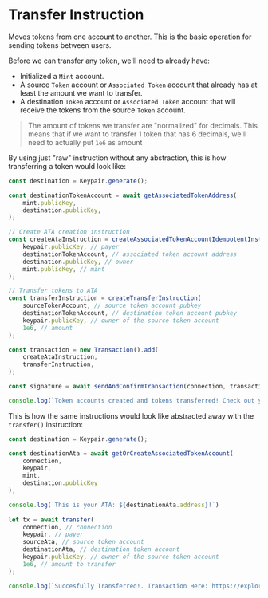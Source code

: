 
# Transfer Instruction

Moves tokens from one account to another. This is the basic operation for sending tokens between users.

Before we can transfer any token, we'll need to already have:
- Initialized a `Mint` account.
- A source `Token` account or `Associated Token` account that already has at least the amount we want to transfer.
- A destination `Token` account or `Associated Token` account that will receive the tokens from the source `Token` account.

> The amount of tokens we transfer are "normalized" for decimals. This means that if we want to transfer 1 token that has 6 decimals, we'll need to actually put `1e6` as amount

<ArticleSection name="Raw Instruction" id="raw-instruction" level="h2" />

By using just "raw" instruction without any abstraction, this is how transferring a token would look like:

```ts
const destination = Keypair.generate();

const destinationTokenAccount = await getAssociatedTokenAddress(
    mint.publicKey,
    destination.publicKey,
);

// Create ATA creation instruction
const createAtaInstruction = createAssociatedTokenAccountIdempotentInstruction(
    keypair.publicKey, // payer
    destinationTokenAccount, // associated token account address
    destination.publicKey, // owner
    mint.publicKey, // mint
);

// Transfer tokens to ATA 
const transferInstruction = createTransferInstruction(
    sourceTokenAccount, // source token account pubkey
    destinationTokenAccount, // destination token account pubkey
    keypair.publicKey, // owner of the source token account
    1e6, // amount
);

const transaction = new Transaction().add(
    createAtaInstruction,
    transferInstruction,
);

const signature = await sendAndConfirmTransaction(connection, transaction, [keypair]);

console.log(`Token accounts created and tokens transferred! Check out your TX here: https://explorer.solana.com/tx/${signature}?cluster=devnet`);
```

<ArticleSection name="Abstracted Instruction" id="abstracted-instruction" level="h2" />

This is how the same instructions would look like abstracted away with the `transfer()` instruction:

```ts
const destination = Keypair.generate();

const destinationAta = await getOrCreateAssociatedTokenAccount(
    connection,
    keypair,
    mint,
    destination.publicKey
);

console.log(`This is your ATA: ${destinationAta.address}!`)
  
let tx = await transfer(
    connection, // connection
    keypair, // payer
    sourceAta, // source token account
    destinationAta, // destination token account
    keypair.publicKey, // owner of the source token account
    1e6, // amount to transfer
);

console.log(`Succesfully Transferred!. Transaction Here: https://explorer.solana.com/tx/${tx}?cluster=devnet`)
```

<ArticleSection name="Checked Instruction" id="checked-instruction" level="h2" />

